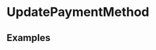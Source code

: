 
<Meta title="Organism/UpdatePaymentMethod" />

# UpdatePaymentMethod

## Examples

<Story name="default">
  <UpdatePaymentMethod
    prevData={{
      address_one: "221b Baker St",
      address_two: "London",
      email: "john@doe.com",
      first_name: "Sherlock",
      last_name: "Holmes",
      post_code: "NW1 6XE",
      state: "London",
    }}
  />
</Story>
